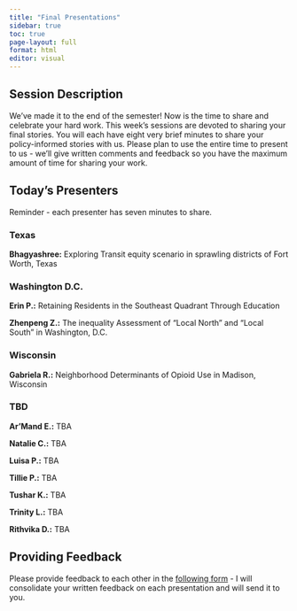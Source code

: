 ```yaml
---
title: "Final Presentations"
sidebar: true
toc: true
page-layout: full
format: html
editor: visual
---
```


## Session Description

We've made it to the end of the semester! Now is the time to share and celebrate your hard work. This week's sessions are devoted to sharing your final stories. You will each have eight very brief minutes to share your policy-informed stories with us. Please plan to use the entire time to present to us - we'll give written comments and feedback so you have the maximum amount of time for sharing your work.

## Today's Presenters

Reminder - each presenter has seven minutes to share.

### Texas

**Bhagyashree:** Exploring Transit equity scenario in sprawling districts of Fort Worth, Texas

### Washington D.C.

**Erin P.:** Retaining Residents in the Southeast Quadrant Through Education

**Zhenpeng Z.:** The inequality Assessment of "Local North" and "Local South" in Washington, D.C.

### Wisconsin

**Gabriela R.:** Neighborhood Determinants of Opioid Use in Madison, Wisconsin

### TBD
**Ar'Mand E.:** TBA

**Natalie C.:** TBA

**Luisa P.:** TBA

**Tillie P.:** TBA

**Tushar K.:** TBA

**Trinity L.:** TBA 

**Rithvika D.:** TBA

## Providing Feedback

Please provide feedback to each other in the [following form](https://forms.gle/KUcP3Ek23b4uymQh6) - I will consolidate your written feedback on each presentation and will send it to you.
